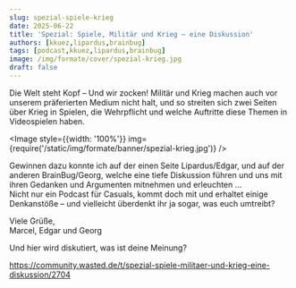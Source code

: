 ```yaml
---
slug: spezial-spiele-krieg
date: 2025-06-22
title: 'Spezial: Spiele, Militär und Krieg – eine Diskussion'
authors: [kkuez,lipardus,brainbug]
tags: [podcast,kkuez,lipardus,brainbug]
image: /img/formate/cover/spezial-krieg.jpg
draft: false
---
```



Die Welt steht Kopf – Und wir zocken! Militär und Krieg machen auch vor unserem präferierten Medium nicht halt, und so streiten sich zwei Seiten über Krieg in Spielen, die Wehrpflicht und welche Auftritte diese Themen in Videospielen haben.

<Image style={{width: '100%'}} img={require('/static/img/formate/banner/spezial-krieg.jpg')} />

<!--truncate-->

Gewinnen dazu konnte ich auf der einen Seite Lipardus/Edgar, und auf der anderen BrainBug/Georg, welche eine tiefe Diskussion führen und uns mit ihren Gedanken und Argumenten mitnehmen und erleuchten …<br/>
Nicht nur ein Podcast für Casuals, kommt doch mit und erhaltet einige Denkanstöße – und vielleicht überdenkt ihr ja sogar, was euch umtreibt?

Viele Grüße,<br/>
Marcel, Edgar und Georg

Und hier wird diskutiert, was ist deine Meinung?

https://community.wasted.de/t/spezial-spiele-militaer-und-krieg-eine-diskussion/2704

<ReactPlayer
    width="100%"
    height="50px"
    controls
    url='https://m10z.picnotes.de/Spezial/Spezial-Spiele_Militaer_Krieg.mp3'
/>
